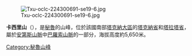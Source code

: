{{Coord|17|28|0|S|69|48|48|W|display=title}}

[[Image:Txu-oclc-224300691-se19-6.jpg|thumb]]

'''卡西里山'''（{{lang-es|Casiri}}），是[[秘魯|秘魯]]的山峰，位於該國南部[[塔克納大區|塔克納大區]]的[[塔克納省|塔克納省]]和[[塔拉塔省|塔拉塔省]]，屬於[[安第斯山脈|安第斯山脈]]中[[巴羅索山脈|巴羅索山脈]]的一部分，海拔高度約5,650米。

{{Peru-geo-stub}}
[[Category:秘魯山峰|Category:秘魯山峰]]